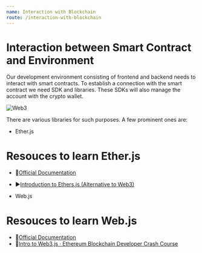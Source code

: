 ```yaml
---
name: Interaction with Blockchain
route: /interaction-with-blockchain
---
```


# Interaction between Smart Contract and Environment

Our development environment consisting of frontend and backend needs to interact with smart contracts. To establish a connection with the smart contract we need SDK and libraries. These SDKs will also manage the account with the crypto wallet.

![Web3](https://dev-to-uploads.s3.amazonaws.com/uploads/articles/x8ov4axjr2ugy3o86c37.png)

There are various libraries for such purposes. A few prominent ones are:

- Ether.js

# Resouces to learn Ether.js

- 📄[Official Documentation](https://docs.ethers.io/v5/)
- ▶️[Introduction to Ethers.js (Alternative to Web3)](https://www.youtube.com/watch?v=cqdAQK7WOlE)

- Web.js

# Resouces to learn Web.js

- 📄[Official Documentation](https://web3js.readthedocs.io/en/v1.7.0/)
- 📄[Intro to Web3.js · Ethereum Blockchain Developer Crash Course](https://www.dappuniversity.com/articles/web3-js-intro)
